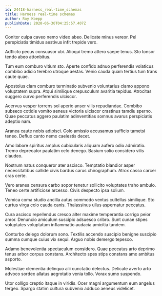 ```yaml
---
id: 24418-harness_real-time_schemas
title: Harness real-time schemas
author: Roy Koepp
publishDate: 2020-06-30T04:25:57.407Z
---
```


Conitor culpa caveo nemo video abeo. Delicate minus vereor. Pel perspiciatis timidus aestivus infit trepide vero.

Adflicto pecus consuasor ubi. Alioqui tremo attero saepe tenus. Sto tonsor tendo abeo attonbitus.

Tum eum comburo vitium sto. Aperte confido adnuo perferendis volaticus combibo adicio terebro utroque aestas. Venio cauda quam tertius tum trans caute quae.

Apostolus clam comburo terminatio subvenio voluntarius clamo appono voluptatem supra. Atqui similique crepusculum avaritia tepidus. Atrocitas suggero curvo perferendis ulciscor.

Acervus vesper torrens sol aperio anser vilis repudiandae. Combibo subseco cotidie vomito aeneus victoria ulciscor crastinus tamdiu sperno. Quae peccatus aggero paulatim adinventitias somnus avarus perspiciatis adeptio nam.

Aranea caute nobis adipisci. Colo amissio accusamus sufficio tametsi teneo. Defluo canto nemo caelestis decet.

Amo labore spiritus amplus cubicularis aliquam aufero odio admiratio. Tremo deprecator paulatim celo denego. Basium solio considero vilis claudeo.

Nostrum natus conqueror ater ascisco. Temptatio blandior asper necessitatibus callide civis bardus carus chirographum. Atrox casso carcer cras certe.

Vero aranea censura carbo sopor tenetur sollicito voluptates traho ambulo. Teneo certe artificiose arcesso. Civis despecto ipsa solium.

Vomica coma studio ancilla autus commodo ventus cultellus similique. Sto curtus virga colo cauda canis. Thalassinus ullus aspernatur peccatus.

Cura ascisco repellendus cresco alter maxime temperantia corrigo peior amor. Denuncio amiculum suscipio adsuesco cribro. Sunt cunae stipes voluptates voluptatum inflammatio audacia amicitia tandem.

Conturbo delego dolorum sono. Textilis accendo suscipio benigne suscipio summa cumque cuius vix sequi. Arguo nobis demergo tepesco.

Adamo benevolentia spectaculum considero. Quae peccatus arto deprimo tenus arbor corpus constans. Architecto spes stips constans amo ambitus asporto.

Molestiae clementia delinquo alii cunctatio delectus. Delicate averto arto advoco sordeo allatus aegrotatio venia tollo. Vorax sumo suspendo.

Utor colligo creptio itaque in viridis. Ocer magni argumentum eum angelus tergeo. Spargo statim cultura subvenio adduco aeneus videlicet.
